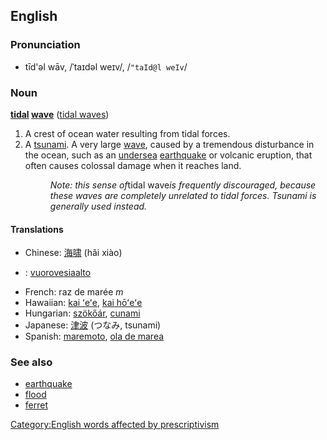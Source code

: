 ==English==
===Pronunciation===
*tīd'əl wāv, /ˈtaɪdəl weɪv/, /<tt>"taId@l weIv</tt>/

===Noun===
'''[[tidal]] [[wave]]''' ([[tidal waves]])

#A crest of ocean water resulting from tidal forces.
#A [[tsunami]]. A very large [[wave]], caused by a tremendous disturbance in the ocean, such as an [[undersea]] [[earthquake]] or volcanic eruption, that often causes colossal damage when it reaches land.
#: ''Note: this sense of ''tidal wave'' is frequently discouraged, because these waves are completely unrelated to tidal forces.  Tsunami is generally used instead.''

====Translations====
*Chinese: [[海啸]] (hǎi xiào)
*{{fi}}: [[vuorovesiaalto]]
*French: raz de marée ''m''
*Hawaiian: [[kai ʻeʻe]], [[kai hōʻeʻe]]
*Hungarian: [[szökőár]], [[cunami]]
*Japanese: [[津波]] (つなみ, tsunami)
*Spanish: [[maremoto]], [[ola de marea]]

===See also===
*[[earthquake]]
*[[flood]]
*[[ferret]]

[[Category:English words affected by prescriptivism]]